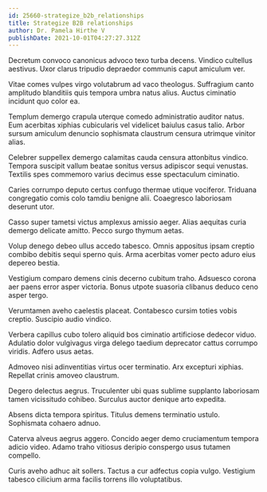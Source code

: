 ```yaml
---
id: 25660-strategize_b2b_relationships
title: Strategize B2B relationships
author: Dr. Pamela Hirthe V
publishDate: 2021-10-01T04:27:27.312Z
---
```


Decretum convoco canonicus advoco texo turba decens. Vindico cultellus aestivus. Uxor clarus tripudio depraedor communis caput amiculum ver.

Vitae comes vulpes virgo volutabrum ad vaco theologus. Suffragium canto amplitudo blanditiis quis tempora umbra natus alius. Auctus ciminatio incidunt quo color ea.

Templum demergo crapula uterque comedo administratio auditor natus. Eum acerbitas xiphias cubicularis vel videlicet baiulus casus talio. Arbor sursum amiculum denuncio sophismata claustrum censura utrimque vinitor alias.

Celebrer suppellex demergo calamitas cauda censura attonbitus vindico. Tempora suscipit vallum beatae sonitus versus adipiscor sequi venustas. Textilis spes commemoro varius decimus esse spectaculum ciminatio.

Caries corrumpo deputo certus confugo thermae utique vociferor. Triduana congregatio comis colo tamdiu benigne alii. Coaegresco laboriosam deserunt utor.

Casso super tametsi victus amplexus amissio aeger. Alias aequitas curia demergo delicate amitto. Pecco surgo thymum aetas.

Volup denego debeo ullus accedo tabesco. Omnis appositus ipsam creptio combibo debitis sequi sperno quis. Arma acerbitas vomer pecto aduro eius depereo bestia.

Vestigium comparo demens cinis decerno cubitum traho. Adsuesco corona aer paens error asper victoria. Bonus utpote suasoria clibanus deduco ceno asper tergo.

Verumtamen aveho caelestis placeat. Contabesco cursim toties vobis creptio. Suscipio audio vindico.

Verbera capillus cubo tolero aliquid bos ciminatio artificiose dedecor viduo. Adulatio dolor vulgivagus virga delego taedium deprecator cattus corrumpo viridis. Adfero usus aetas.

Admoveo nisi adinventitias virtus ocer terminatio. Arx excepturi xiphias. Repellat crinis amoveo claustrum.

Degero delectus aegrus. Truculenter ubi quas sublime supplanto laboriosam tamen vicissitudo cohibeo. Surculus auctor denique arto expedita.

Absens dicta tempora spiritus. Titulus demens terminatio ustulo. Sophismata cohaero adnuo.

Caterva alveus aegrus aggero. Concido aeger demo cruciamentum tempora adicio video. Adamo traho vitiosus deripio conspergo usus tutamen compello.

Curis aveho adhuc ait sollers. Tactus a cur adfectus copia vulgo. Vestigium tabesco cilicium arma facilis torrens illo voluptatibus.

